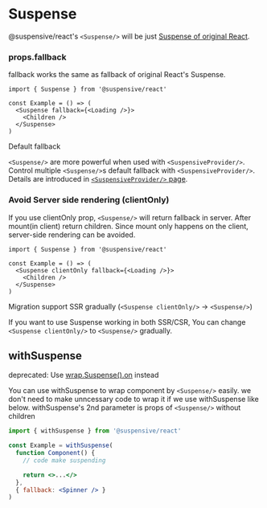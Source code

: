 
# Suspense

@suspensive/react's `<Suspense/>` will be just [Suspense of original React](https://react.dev/reference/react/Suspense).

### props.fallback

fallback works the same as fallback of original React's Suspense.

```tsx /Suspense/
import { Suspense } from '@suspensive/react'

const Example = () => (
  <Suspense fallback={<Loading />}>
    <Children />
  </Suspense>
)
```

<Callout>

Default fallback

`<Suspense/>` are more powerful when used with `<SuspensiveProvider/>`.
Control multiple `<Suspense/>`s default fallback with `<SuspensiveProvider/>`. Details are introduced in [`<SuspensiveProvider/>` page](./SuspensiveProvider).

</Callout>

### Avoid Server side rendering (clientOnly)

If you use clientOnly prop, `<Suspense/>` will return fallback in server. After mount(in client) return children. Since mount only happens on the client, server-side rendering can be avoided.

```tsx /clientOnly/
import { Suspense } from '@suspensive/react'

const Example = () => (
  <Suspense clientOnly fallback={<Loading />}>
    <Children />
  </Suspense>
)
```

<Callout type='info'>

Migration support SSR gradually (`<Suspense clientOnly/>` -> `<Suspense/>`)

If you want to use Suspense working in both SSR/CSR, You can change `<Suspense clientOnly/>` to `<Suspense/>` gradually.

</Callout>

## withSuspense

<Callout type='deprecated'>

deprecated: Use [wrap.Suspense().on](./wrap) instead

</Callout>

You can use withSuspense to wrap component by `<Suspense/>` easily.
we don't need to make unncessary code to wrap it if we use withSuspense like below.
withSuspense's 2nd parameter is props of `<Suspense/>` without children

```jsx /withSuspense/
import { withSuspense } from '@suspensive/react'

const Example = withSuspense(
  function Component() {
    // code make suspending

    return <>...</>
  },
  { fallback: <Spinner /> }
)
```
